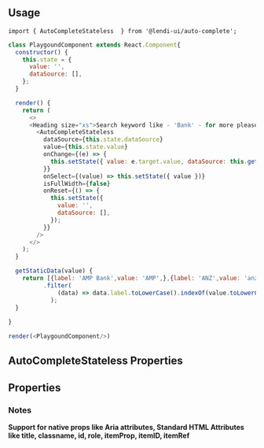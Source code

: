 

## Usage
```
import { AutoCompleteStateless  } from '@lendi-ui/auto-complete';
```

```js
class PlaygoundComponent extends React.Component{
  constructor() {
    this.state = {
      value: '',
      dataSource: [],
    };
  }

  render() {
    return (
      <>
      <Heading size="xs">Search keyword like - 'Bank' - for more please see the working examples. <u>There are some positioning issues with dropdown on this playground page.</u></Heading>
        <AutoCompleteStateless
          dataSource={this.state.dataSource}
          value={this.state.value}
          onChange={(e) => {
            this.setState({ value: e.target.value, dataSource: this.getStaticData(e.target.value) });
          }}
          onSelect={(value) => this.setState({ value })}
          isFullWidth={false}
          onReset={() => {
            this.setState({
              value: '',
              dataSource: [],
            });
          }}
        />
      </>
    );
  }

  getStaticData(value) {
    return [{label: 'AMP Bank',value: 'AMP',},{label: 'ANZ',value: 'anz',},{label: 'Adelaide Bank',value: 'ADE',}]
          .filter(
              (data) => data.label.toLowerCase().indexOf(value.toLowerCase()) > -1
            );
  }
  
}

render(<PlaygoundComponent/>)


```
## AutoCompleteStateless Properties
## Properties
<PropTable>
  <PropTable.Entry name="before" type="React.ReactElement" description="Before icon for AutoComplete"/>
  <PropTable.Entry name="className" type="string" description="External classname to override style of the component"/>
  <PropTable.Entry name="dataSource" required type="[{label, value}]" description="The items to display in the dropdown menu"/>
  <PropTable.Entry name="isAutoFocus" type="boolean" defaultValue={false} description="Whether the Input is automatically focused on when form loads."/>
  <PropTable.Entry name="isDisabled" type="boolean" description="Disable AutoComplete"/>
  <PropTable.Entry name="isError" type="boolean" description="Errored AutoComplete"/>
  <PropTable.Entry name="isFullWidth" type="boolean" description="Fullwidth for AutoComplete"/>
  <PropTable.Entry name="isInverse" type="boolean" defaultValue={false} description="Whether the InputButton is inversed"/>
  <PropTable.Entry name="isLoading" type="boolean" defaultValue={false} description="Loading indicator"/>
  <PropTable.Entry name="isReadOnly" type="boolean" defaultValue={false} description="Whether the Input is read-only."/>
  <PropTable.Entry name="isRequired" type="boolean" defaultValue={false} description="Whether the Input is required."/>
  <PropTable.Entry name="open" type="boolean" defaultValue={false} description="Displays/hides the dropdown menu"/>
  <PropTable.Entry name="onBlur" type="(event: React.FocusEvent<HTMLInputElement>)=> void" description="Blur handler"/>
  <PropTable.Entry name="onChange" type="(event: React.ChangeEvent<HTMLInputElement>)=> void" description="Change handler"/>
  <PropTable.Entry name="onFocus" type="(event: React.FocusEvent<HTMLInputElement>) => void" description="Focus handler"/>
  <PropTable.Entry name="onKeyDown" type="(event: React.KeyboardEvent<HTMLDivElement>) => void" description="OnKeyDown handler"/>
  <PropTable.Entry name="onMenuVisibilityChange" type="(isOpen: boolean) => void" description="By default Autocomplete will manage its own menu visibility, using basic logic to decide whether or not to display it (e.g. open on focus, keypress, close on blur, select, escape, etc). If you need full control over when the menu opens and closes you can put Autocomplete into 'managed menu visibility mode' by supplying props.open. This will force AutocompleteStateless to ignore its internal menu visibility status and always hide/show the menu based on props.open. Pair this with props.onMenuVisibilityChange - which is invoked each time the internal visibility state changes - for full control over the menu's visibility"/>
  <PropTable.Entry name="onReset" type="() => void" description="Called when clear(cross) button is being called, consumer need to implement it to clear input"/>
  <PropTable.Entry name="onSelect" type="(selectedItem: string | number)=> void" description="Selected item from the datasource"/>
  <PropTable.Entry name="placeholder" type="string" description="Placeholder for AutoComplete"/>
  <PropTable.Entry name="size" type={`"lg" | "md" | "sm"`} defaultValue='md' description="Size to AutoComplete"/>
  <PropTable.Entry name="value" type="string" description="AutoComplete value"/>
</PropTable>

### Notes
<b>Support for native props like Aria attributes, Standard HTML Attributes like title, classname, id, role, itemProp, itemID, itemRef</b>

```
